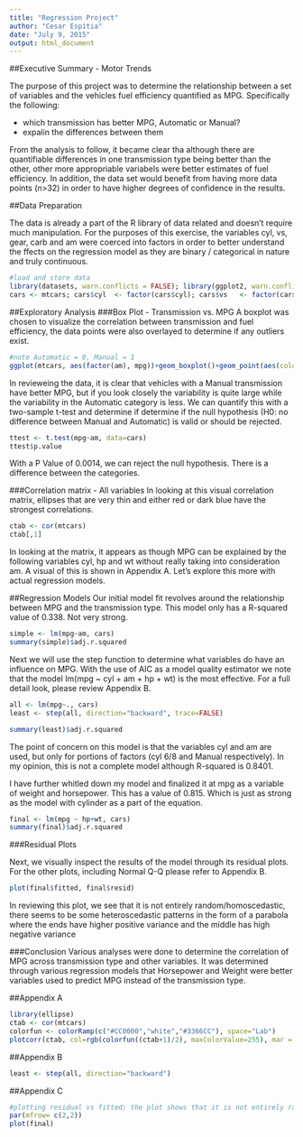 ```yaml
---
title: "Regression Project"
author: "Cesar Espitia"
date: "July 9, 2015"
output: html_document
---
```


##Executive Summary - Motor Trends

The purpose of this project was to determine the relationship between a set of variables and the vehicles fuel efficiency quantified as MPG.  Specifically the following:

- which transmission has better MPG, Automatic or Manual?
- expalin the differences between them

From the analysis to follow, it became clear tha although there are quantifiable differences in one transmission type being better than the other, other more appropriable variabels were better estimates of fuel efficiency. In addition, the data set would benefit from having more data points (n>32) in order to have higher degrees of confidence in the results.

##Data Preparation

The data is already a part of the R library of data related and doesn't require much manipulation.  For the purposes of this exercise, the variables cyl, vs, gear, carb and am were coerced into factors in order to better understand the ffects on the regression model as they are binary / categorical in nature and truly continuous.

```r
#load and store data
library(datasets, warn.conflicts = FALSE); library(ggplot2, warn.conflicts = FALSE); library(caret, warn.conflicts = FALSE); library(dplyr, warn.conflicts = FALSE)
cars <- mtcars; cars$cyl  <- factor(cars$cyl); cars$vs   <- factor(cars$vs);cars$gear <- factor(cars$gear); cars$carb <- factor(cars$carb); cars$am <- factor(cars$am, labels=c("Auto","Man"))
```

##Exploratory Analysis
###Box Plot - Transmission vs. MPG
A boxplot was chosen to visualize the correlation between transmission and fuel efficiency, the data points were also overlayed to determine if any outliers exist.  

```r
#note Automatic = 0, Manual = 1
ggplot(mtcars, aes(factor(am), mpg))+geom_boxplot()+geom_point(aes(color=factor(am)))+scale_x_discrete(labels=c("Automatic","Manual"))+xlab("Transmission (am)") + ylab("Miles per Gallon (mpg)") + ggtitle("Exploration between Transmission and MPG")
```

In revieweing the data, it is clear that vehicles with a Manual transmission have better MPG, but if you look closely the variability is quite large while the variability in the Automatic category is less. We can quantify this with a two-sample t-test and determine if determine if the null hypothesis (H0: no difference between Manual and Automatic) is valid or should be rejected. 

```r
ttest <- t.test(mpg~am, data=cars)
ttest$p.value
```
With a P Value of 0.0014, we can reject the null hypothesis.  There is a difference between the categories.

###Correlation matrix - All variables
In looking at this visual correlation matrix, ellipses that are very thin and either red or dark blue have the strongest correlations.
```r
ctab <- cor(mtcars)
ctab[,1]
```

In looking at the matrix, it appears as though MPG can be explained by the following variables cyl, hp and wt without really taking into consideration am.  A visual of this is shown in Appendix A.  Let's explore this more with actual regression models.

##Regression Models
Our initial model fit revolves around the relationship between MPG and the transmission type.  This model only has a R-squared value of 0.338.  Not very strong.

```r
simple <- lm(mpg~am, cars)
summary(simple)$adj.r.squared
```

Next we will use the step function to determine what variables do have an influence on MPG.  With the use of AIC as a model quality estimator we note that the model lm(mpg ~ cyl + am + hp + wt) is the most effective. For a full detail look, please review Appendix B.



```r
all <- lm(mpg~., cars)
least <- step(all, direction="backward", trace=FALSE)
```

```r
summary(least)$adj.r.squared
```

The point of concern on this model is that the variables cyl and am are used, but only for portions of factors (cyl 6/8 and Manual respectively). In my opinion, this is not a complete model although R-squared is 0.8401.

I have further whitled down my model and finalized it at mpg as a variable of weight and horsepower. This has a value of 0.815. Which is just as strong as the model with cylinder as a part of the equation.


```r
final <- lm(mpg ~ hp+wt, cars)
summary(final)$adj.r.squared
```

###Residual Plots 

Next, we visually inspect the results of the model through its residual plots.  For the other plots, including Normal Q-Q please refer to Appendix B.
```r
plot(final$fitted, final$resid)
```

In reviewing this plot, we see that it is not entirely random/homoscedastic, there seems to be some heteroscedastic patterns in the form of a parabola where the ends have higher positive variance and the middle has high negative variance

###Conclusion
Various analyses were done to determine the correlation of MPG across transmission type and other variables.  It was determined through various regression models that Horsepower and Weight were better variables used to predict MPG instead of the transmission type. 


##Appendix A
```r
library(ellipse)
ctab <- cor(mtcars)
colorfun <- colorRamp(c("#CC0000","white","#3366CC"), space="Lab")
plotcorr(ctab, col=rgb(colorfun((ctab+1)/2), maxColorValue=255), mar = c(0.1, 0.1, 0.1, 0.1))
```

##Appendix B
```r
least <- step(all, direction="backward")
```

##Appendix C
```r
#plotting residual vs fitted; the plot shows that it is not entirely random/homoskedatic, there seems to be a potential for heterskedasticity in the form of a parabola where the ends have higher positive variance and the middle has high negative variance
par(mfrow= c(2,2))
plot(final)
```
